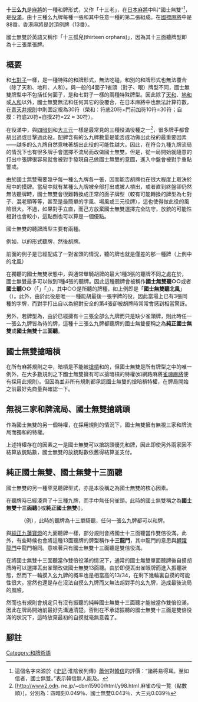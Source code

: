 {{noteTA
|G1=MA
}}
'''十三么九'''是[[麻將|麻將]]的一種和牌形式，又作「十三老」，在[[日本麻將|日本麻將]]中叫“國士無雙”<ref>這個名字來源於《[[史記|史記]]·淮陰侯列傳》[[蕭何|蕭何]]對[[韓信|韓信]]的評價：“諸將易得耳。至如信者，國士無雙。”表示韓信無人能及。</ref>，是[[役滿貫|役滿]]。由十三種么九牌每種一張和其中任意一種的第二張組成。在[[國標麻將|國標麻將]]中是88番，香港麻將是封頂例牌（13番）。

國士無雙於英語又稱作「十三孤兒(thirteen orphans)」，因為其十三面聽牌型即為十三張單張牌。

== 概要 ==
{{CJK-New-Char|1F000|ver=麻將符號}}

和[[七對子|七對子]]一樣，是一種特殊的和牌形式，無法吃碰，和別的和牌形式也無法覆合（除了天和、地和、人和）。與一般的4面子1雀頭（對子、眼）牌型不同，國士無雙牌型中不包括任何面子，是和七對子一樣的兩種特殊牌型。因此除了[[天和_(麻将)|天和]]、[[地和|地和]]或[[人胡|人和]]以外，國士無雙無法和任何其它的役覆合，在日本麻將中也無法計算符數，在[[青天井規則|青天井規則]]中則固定視為30符（榮和：符底20符+門前加符10符=30符；自摸：符底20符+自摸2符=22 ≈ 30符）。

在役滿中，與[[坎坎胡|四暗刻]]和[[大三元|大三元]]一樣是最常見的三種役滿役種之一<ref>[http://www2.odn. ne.jp/~cbm15900/html/y98.html 麻雀の役一覧（點數順）]{{Wayback|url=http://www2.odn.ne.jp/~cbm15900/html/y98.html |date= 20090615163858 }}，分別為：四暗刻0.049％、國士無雙0.043％、大三元0.039％</ref>，很多牌手都曾胡出過或目擊過此役。配牌含有的么九牌數量是能否成功做出此役的最重要因素——越多的么九牌自然意味著胡出此役的可能性越大。因此，在符合九種九牌流局的情況下也有很多牌手會選擇不流局而改做國士無雙。但是，從一局開始就隨意的打出中張牌很容易就會被對手發現自己做國士無雙的意圖，進入中盤會被對手重點警戒。

由於國士無雙需要幾乎每一種么九牌各一張，因而能否胡牌也在很大程度上取決於局中的摸牌。當局中就有某種么九牌被全部打出或被人槓出，或者直到終盤卻仍然無法聽牌時，國士無雙會很難轉換成正常的面子牌型（較有可能轉換的牌型為七對子、混老頭等等，甚至是最簡單的字風、場風或三元役牌），這也使得做此役的風險很大。不過，如果對手立直，而己方放棄國士無雙選擇完全防守，放銃的可能性相對也會較小，這點倒也可以算是一個優點。

國士無雙的聽牌牌型主要有兩種。

例如，以{{麻將牌|一萬}}{{麻將牌|九萬}}{{麻將牌|一索}}{{麻將牌|九索}}{{麻將牌|一筒}}{{麻將牌|九筒}}{{麻將牌|東}}{{麻將牌|南}}{{麻將牌|西}}{{麻將牌|白}}{{麻將牌|白}}{{麻將牌|發}}{{麻將牌|中}}的形式聽牌，然後{{麻將牌|北}}胡牌。

前面的例子是已經配成了一對雀頭的情況，聽的牌也就是僅差的那一種牌（上例中的北風）

在獨聽的國士無雙狀態中，與通常單騎胡牌的最大1種3張的聽牌不同之處在於，國士無雙最多可以做到1種4張的聽牌。因此這種聽牌會被稱作'''國士無雙聽○○'''或者'''國士聽○○'''（「{{lang|ja|国士無双○○待ち}}」「{{lang|ja|国士○○待ち}}」）。其中○○是所聽的牌種，如上例即是「'''國士無雙聽北風'''」（{{lang|ja|国士無双北待ち}}）。此外，由於此役是唯一一種能胡最後一張字牌的役，因此當場上已有3張同種的字牌，而對手打出自以為絕對安全的第4張卻被胡牌時常常會感到相當驚訝。

另外，若牌型為{{麻將牌|一萬}}{{麻將牌|九萬}}{{麻將牌|一索}}{{麻將牌|九索}}{{麻將牌|一筒}}{{麻將牌|九筒}}{{麻將牌|東}}{{麻將牌|南}}{{麻將牌|西}}{{麻將牌|北}}{{麻將牌|白}}{{麻將牌|發}}{{麻將牌|中}}，由於已經擁有十三張全部么九牌而只是缺少雀頭牌，則此時任一一張么九牌皆為待的牌，這種十三張么九牌都聽牌的國士無雙便稱之為'''純正國士無雙'''或'''國士無雙十三面聽'''。

== 國士無雙搶暗槓 ==
在所有麻將規則之中，暗槓是不能被[[搶槓|搶槓]]和的，但國士無雙是所有牌型之中的唯一例外，在大多數規則之下國士無雙擁有可以搶暗槓的特權(如網路麻將[[雀魂麻將|雀魂麻將]]便有採用此規則)。但因為並非所有規則都承認國士無雙的搶暗槓特權，在牌局開始之前最好先商量與確認一下。

== 無視三家和牌流局、國士無雙搶跳頭 ==
作為國士無雙的另一個特權，在採用{{lang|ja|三家和牌流局}}規則的情況下，國士無雙擁有無視三家和牌流局而獨和的特權。

上述特權存在的因素之一是國士無雙可以搶跳頭優先和牌，因此即使另外兩家因{{lang|ja|三家和了}}不結算放銃點數，國士無雙的放銃點數依舊得結算並支付。

== 純正國士無雙、國士無雙十三面聽 ==
國士無雙的另一種罕見聽牌型式，亦是本役稱之為國士無雙的核心因素。

在聽牌時已經湊齊了十三種九牌，而手中無任何雀頭。此時的國士無雙稱之為'''國士無雙十三面聽'''({{lang|ja|国士無双十三面待ち}})或'''純正國士無雙'''({{lang|ja|純正国士無双}})。

:（例）{{麻將牌|一萬}}{{麻將牌|九萬}}{{麻將牌|一索}}{{麻將牌|九索}}{{麻將牌|一筒}}{{麻將牌|九筒}}{{麻將牌|東}}{{麻將牌|南}}{{麻將牌|西}}{{麻將牌|北}}{{麻將牌|白}}{{麻將牌|發}}{{麻將牌|中}}，此時的聽牌為十三單騎聽，任何一張么九牌都可以和牌。

與[[九蓮寶燈|純正九蓮寶燈]]的九面聽牌一樣，部分規則會將國士十三面聽當作雙倍役滿。此外，有些時候也會將這種13面聽牌的牌型稱作'''十三龍門'''，其中龍門的意思與[[鯉躍龍門|鯉躍龍門]]中龍門相同。意味著只有國士無雙十三面聽是雙倍役滿。

在將國士無雙十三面聽當作雙倍役滿的情況下，通常的國士無雙單面聽牌後自摸胡牌時可以選擇丟出雀頭改做國士無雙13面聽。由於即便丟出雀眼牌而進入振聽狀態，然而下一輪摸入幺九牌的概率也是相當高的13/34，在剩下幾輪裏自摸的可能性很大。當然也還是存在沒法自摸么九牌而又無法胡對手的幺九牌，造成最後流局的風險。

然而也有規則會規定只有沒有振聽的純粹國士無雙十三面聽才能被當作雙倍役滿，因此在牌局開始前最好先溝通清楚。否則在不承認振聽的國士無雙十三面是雙倍役滿的狀況下，這時放棄最初的自摸就毫無意義了。

== 腳註 ==
{{reflist}}

{{日本麻將}}

[[Category:和牌術語|Category:和牌術語]]